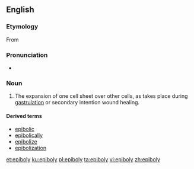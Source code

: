 ==English==

===Etymology===

From {{etyl|grc|en}} {{term|lang=el|ἐπιβολή||addition}}

===Pronunciation===

* {{IPA|ɛˈpɪbəli|lang=en}}

===Noun===
{{en-noun|-|epibolies}}
{{wikipedia}}

# {{context|embryology|lang=en}} The expansion of one cell sheet over other cells, as takes place during [[gastrulation]] or secondary intention wound healing.

====Derived terms====
* [[epibolic]]
* [[epibolically]]
* [[epibolize]]
* [[epibolization]]

[[et:epiboly]]
[[ku:epiboly]]
[[pl:epiboly]]
[[ta:epiboly]]
[[vi:epiboly]]
[[zh:epiboly]]